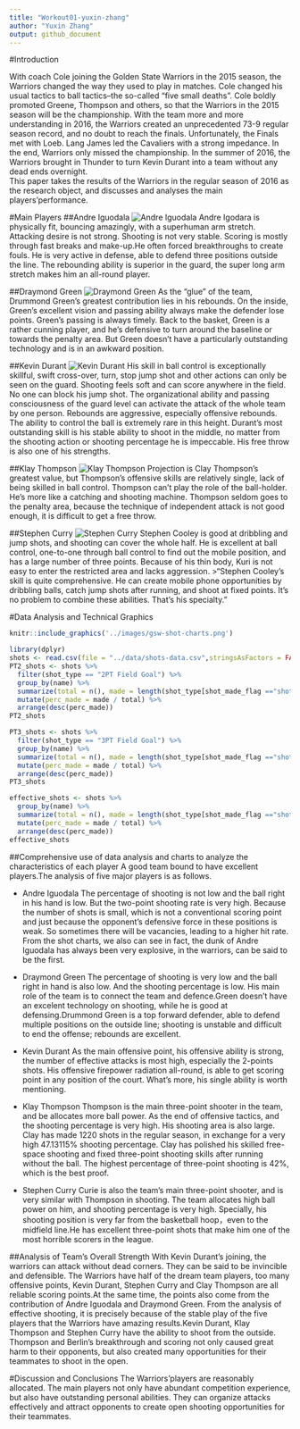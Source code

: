 ```yaml
---
title: "Workout01-yuxin-zhang"
author: "Yuxin Zhang"
output: github_document
---
```

#Introduction

With coach Cole joining the Golden State Warriors in the 2015 season, the Warriors changed the way they used to play in matches. Cole changed his usual tactics to ball tactics--the so-called "five small deaths". Cole boldly promoted Greene, Thompson and others, so that the Warriors in the 2015 season will be the championship. With the team more and more understanding in 2016, the Warriors created an unprecedented 73-9 regular season record, and no doubt to reach the finals. Unfortunately, the Finals met with Loeb. Lang James led the Cavaliers with a strong impedance. In the end, Warriors only missed the championship. In the summer of 2016, the Warriors brought in Thunder to turn Kevin Durant into a team without any dead ends overnight.  
This paper takes the results of the Warriors in the regular season of 2016 as the research object, and discusses and analyses the main players'performance.

#Main Players
##Andre Iguodala
![Andre Iguodala](https://en.wikipedia.org/wiki/Andre_Iguodala#/media/File:Andre_Iguodala_2016_(cropped).jpg)
Andre Igodara is physically fit, bouncing amazingly, with a superhuman arm stretch. Attacking desire is not strong. Shooting is not very stable. Scoring is mostly through fast breaks and make-up.He often forced breakthroughs to create fouls. He is very active in defense, able to defend three positions outside the line. The rebounding ability is superior in the guard, the super long arm stretch makes him an all-round player.

##Draymond Green
![Draymond Green](https://en.wikipedia.org/wiki/Draymond_Green#/media/File:Draymond_Green_against_Washington_(cropped).jpg)
As the "glue" of the team, Drummond Green's greatest contribution lies in his rebounds. On the inside, Green's excellent vision and passing ability always make the defender lose points. Green's passing is always timely. Back to the basket, Green is a rather cunning player, and he's defensive to turn around the baseline or towards the penalty area. But Green doesn't have a particularly outstanding technology and is in an awkward position.

##Kevin Durant
![Kevin Durant](https://en.wikipedia.org/wiki/Kevin_Durant#/media/File:Golden_State_Warriors_Small_Forward_Kevin_Durant_(cropped).jpg)
His skill in ball control is exceptionally skillful, swift cross-over, turn, stop jump shot and other actions can only be seen on the guard. Shooting feels soft and can score anywhere in the field. No one can block his jump shot. The organizational ability and passing consciousness of the guard level can activate the attack of the whole team by one person. Rebounds are aggressive, especially offensive rebounds. The ability to control the ball is extremely rare in this height. Durant's most outstanding skill is his stable ability to shoot in the middle, no matter from the shooting action or shooting percentage he is impeccable. His free throw is also one of his strengths.

##Klay Thompson
![Klay Thompson](https://en.wikipedia.org/wiki/Klay_Thompson#/media/File:Klay_Thompson_vs._Jared_Dudley_(cropped).jpg)
Projection is Clay Thompson's greatest value, but Thompson's offensive skills are relatively single, lack of being skilled in ball control. Thompson can't play the role of the ball-holder. He's more like a catching and shooting machine. Thompson seldom goes to the penalty area, because the technique of independent attack is not good enough, it is difficult to get a free throw.

##Stephen Curry
![Stephen Curry](https://en.wikipedia.org/wiki/Stephen_Curry#/media/File:Stephen_Curry_Shooting_(cropped).jpg)
Stephen Cooley is good at dribbling and jump shots, and shooting can cover the whole half. He is excellent at ball control, one-to-one through ball control to find out the mobile position, and has a large number of three points. Because of his thin body, Kuri is not easy to enter the restricted area and lacks aggression.
>"Stephen Cooley's skill is quite comprehensive. He can create mobile phone opportunities by dribbling balls, catch jump shots after running, and shoot at fixed points. It's no problem to combine these abilities. That's his specialty."

#Data Analysis and Technical Graphics

```r
knitr::include_graphics('../images/gsw-shot-charts.png')
```
```r
library(dplyr)
shots <- read.csv(file = "../data/shots-data.csv",stringsAsFactors = FALSE)
PT2_shots <- shots %>%
  filter(shot_type == "2PT Field Goal") %>%
  group_by(name) %>%
  summarize(total = n(), made = length(shot_type[shot_made_flag =="shot_yes"])) %>%
  mutate(perc_made = made / total) %>%
  arrange(desc(perc_made))
PT2_shots 
```
```r
PT3_shots <- shots %>%
  filter(shot_type == "3PT Field Goal") %>%
  group_by(name) %>%
  summarize(total = n(), made = length(shot_type[shot_made_flag =="shot_yes"])) %>%
  mutate(perc_made = made / total) %>%
  arrange(desc(perc_made))
PT3_shots 
```
```r
effective_shots <- shots %>%
  group_by(name) %>%
  summarize(total = n(), made = length(shot_type[shot_made_flag =="shot_yes"])) %>%
  mutate(perc_made = made / total) %>%
  arrange(desc(perc_made))
effective_shots
```
##Comprehensive use of data analysis and charts to analyze the characteristics of each player
A good team bound to have excellent players.The analysis of five major players is as follows.

- Andre Iguodala
The percentage of shooting is not low and the ball right in his hand is low. But the two-point shooting rate is very high. Because the number of shots is small, which is not a conventional scoring point and just because the opponent's defensive force in these positions is weak. So sometimes there will be vacancies, leading to a higher hit rate. From the shot charts, we also can see in fact, the dunk of Andre Iguodala has always been very explosive, in the warriors, can be said to be the first.

- Draymond Green
The percentage of shooting is very low and the ball right in hand is also low. And the shooting percentage is low. His main role of the team is to connect the team and defence.Green doesn't have an excelent technology on shooting, while he is good at defensing.Drummond Green is a top forward defender, able to defend multiple positions on the outside line; shooting is unstable and difficult to end the offense; rebounds are excellent. 

- Kevin Durant
As the main offensive point, his offensive ability is strong, the number of effective attacks is most high, especially the 2-points shots. His offensive firepower radiation all-round, is able to get scoring point in any position of the court. What's more, his single ability is worth mentioning.

- Klay Thompson
Thompson is the main three-point shooter in the team, and be  allocates more ball power. As the end of offensive tactics, and the shooting percentage is very high. His shooting area is also large.
Clay has made 1220 shots in the regular season, in exchange for a very high 47.13115% shooting percentage. Clay has polished his skilled free-space shooting and fixed three-point shooting skills after running without the ball. The highest percentage of three-point shooting is 42%, which is the best proof.

- Stephen Curry
Curie is also the team's main three-point shooter, and is very similar with Thompson in shooting. The team allocates high ball power on him, and shooting percentage is very high. Specially, his shooting position is very far from the basketball hoop，even to the midfield line.He has excellent three-point shots that make him one of the most horrible scorers in the league.

##Analysis of Team's Overall Strength
With Kevin Durant's joining, the warriors can attack without dead corners. They can be said to be invincible and defensible. The Warriors have half of the dream team players, too many offensive points, Kevin Durant, Stephen Curry and Clay Thompson are all reliable scoring points.At the same time, the points also come from the contribution of Andre Iguodala and Draymond Green.
From the analysis of effective shooting, it is precisely because of the stable play of the five players that the Warriors have amazing results.Kevin Durant, Klay Thompson and Stephen Curry have the ability to shoot from the outside. Thompson and Berlin's breakthrough and scoring not only caused great harm to their opponents, but also created many opportunities for their teammates to shoot in the open.

#Discussion and Conclusions
The Warriors'players are reasonably allocated. The main players not only have abundant competition experience, but also have outstanding personal abilities. They can organize attacks effectively and attract opponents to create open shooting opportunities for their teammates.





